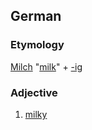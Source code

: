 ==German==
===Etymology===
[[Milch]] "[[milk]]" + [[-ig]]
===Adjective===
{{de-adj|comparative=milchiger|superlative=milchigsten}} 
# [[milky]]